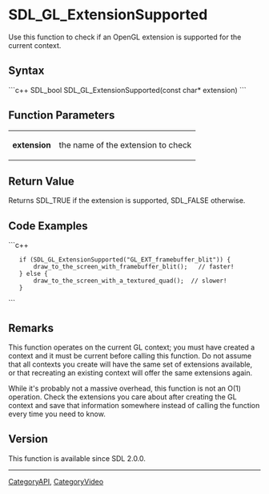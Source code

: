 <!-- pragma section-numbers off -->
<!-- pragma disable-camelcase -->

= SDL_GL_ExtensionSupported =
Use this function to check if an OpenGL extension is supported for the current context.


== Syntax ==
```c++
SDL_bool SDL_GL_ExtensionSupported(const char* extension)
```

== Function Parameters ==
{|
|'''extension'''
|the name of the extension to check
|}

== Return Value ==
Returns SDL_TRUE if the extension is supported, SDL_FALSE otherwise.

== Code Examples ==
```c++

    if (SDL_GL_ExtensionSupported("GL_EXT_framebuffer_blit")) {
        draw_to_the_screen_with_framebuffer_blit();   // faster!
    } else {
        draw_to_the_screen_with_a_textured_quad();  // slower!
    }

```

== Remarks ==

This function operates on the current GL context; you must have created a context and it must be current before calling this function. Do not assume that all contexts you create will have the same set of extensions available, or that recreating an existing context will offer the same extensions again.

While it's probably not a massive overhead, this function is not an O(1) operation. Check the extensions you care about after creating the GL context and save that information somewhere instead of calling the function every time you need to know.

== Version ==
This function is available since SDL 2.0.0.

----
[[CategoryAPI]], [[CategoryVideo]]
